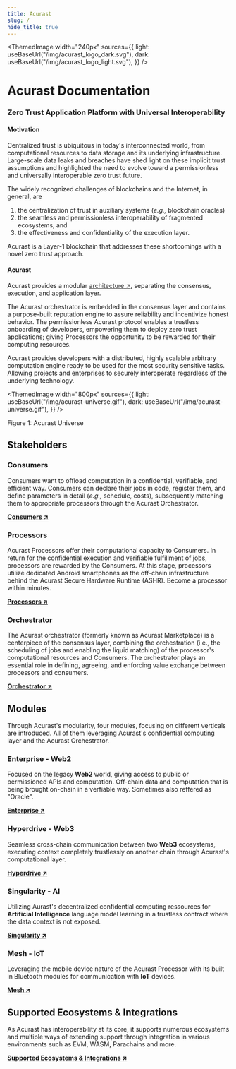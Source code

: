 ```yaml
---
title: Acurast
slug: /
hide_title: true
---
```



<head>
  <meta
    name="description"
    content="Acurast Docs. Zero Trust Application Platform with Universal Interoperability"
  />
</head>

<div class="padding-vert--md"></div>

<ThemedImage
  width="240px"
  sources={{
    light: useBaseUrl("/img/acurast_logo_dark.svg"),
    dark: useBaseUrl("/img/acurast_logo_light.svg"),
  }}
/>

<div class="padding-vert--md"></div>

# Acurast Documentation

### Zero Trust Application Platform with Universal Interoperability

#### Motivation

Centralized trust is ubiquitous in today's interconnected world, from computational resources to data storage and its underlying infrastructure. Large-scale data leaks and breaches have shed light on these implicit trust assumptions and highlighted the need to evolve toward a permissionless and universally interoperable zero trust future. 

The widely recognized challenges of blockchains and the Internet, in general, are 
1. the centralization of trust in auxiliary systems (*e.g.,* blockchain oracles)
1. the seamless and permissionless interoperability of fragmented ecosystems, and 
1. the effectiveness and confidentiality of the execution layer. 

Acurast is a Layer-1 blockchain that addresses these shortcomings with a novel zero trust approach.

#### Acurast 

Acurast provides a modular [architecture ↗](/acurast-protocol/architecture), separating the consensus, execution, and application layer.

The Acurast orchestrator is embedded in the consensus layer and contains a purpose-built reputation engine to assure reliability and incentivize honest behavior. The permissionless Acurast protocol enables a trustless onboarding of developers, empowering them to deploy zero trust applications; giving Processors the opportunity to be rewarded for their computing resources.

Acurast provides developers with a distributed, highly scalable arbitrary computation engine ready to be used for the most security sensitive tasks. Allowing projects and enterprises to securely interoperate regardless of the underlying technology.


<ThemedImage
  width="800px"
  sources={{
    light: useBaseUrl("/img/acurast-universe.gif"),
    dark: useBaseUrl("/img/acurast-universe.gif"),
  }}
/>

<p style={{color: "gray", fontSize: "small" }}>Figure 1: Acurast Universe </p>

## Stakeholders

### Consumers

Consumers want to offload computation in a confidential, verifiable, and efficient way. Consumers can declare their jobs in code, register them, and define parameters in detail (*e.g.,* schedule, costs), subsequently matching them to appropriate processors through the Acurast Orchestrator.

**[Consumers ↗](/developers/get-started)**

### Processors

Acurast Processors offer their computational capacity to Consumers.  In return for the confidential execution and verifiable fulfillment of jobs, processors are rewarded by the Consumers. At this stage, processors utilize dedicated Android smartphones as the off-chain infrastructure behind the Acurast Secure Hardware Runtime (ASHR). Become a processor within minutes.

**[Processors ↗](/acurast-processors/)**

### Orchestrator

The Acurast orchestrator (formerly known as Acurast Marketplace) is a centerpiece of the consensus layer, combining the orchestration (i.e., the scheduling of jobs and enabling the liquid matching) of the processor's computational resources and Consumers. The orchestrator plays an essential role in defining, agreeing, and enforcing value exchange between processors and consumers. 

**[Orchestrator ↗](/acurast-orchestrator/)**

## Modules

Through Acurast's modularity, four modules, focusing on different verticals are introduced. All of them leveraging Acurast's confidential computing layer and the Acurast Orchestrator.

### Enterprise - Web2

Focused on the legacy **Web2** world, giving access to public or permissioned APIs and computation. Off-chain data and computation that is being brought on-chain in a verfiable way. Sometimes also reffered as "Oracle".

**[Enterprise ↗](/acurast-protocol/modules/enterprise)**

### Hyperdrive - Web3

Seamless cross-chain communication between two **Web3** ecosystems, executing context completely trustlessly on another chain through Acurast's computational layer.

**[Hyperdrive ↗](/acurast-protocol/modules/hyperdrive)**

### Singularity - AI

Utilizing Aurast's decentralized confidential computing ressources for **Artificial Intelligence** language model learning in a trustless contract where the data context is not exposed.

**[Singularity ↗](/acurast-protocol/modules/singularity)**

### Mesh - IoT

Leveraging the mobile device nature of the Acurast Processor with its built in Bluetooth modules for communication with **IoT** devices.

**[Mesh ↗](/acurast-protocol/modules/mesh)**

## Supported Ecosystems & Integrations

As Acurast has interoperability at its core, it supports numerous ecosystems and multiple ways of extending support through integration in various environments such as EVM, WASM, Parachains and more.

**[Supported Ecosystems & Integrations ↗](/integrations/introduction)**
